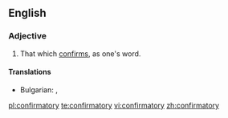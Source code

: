 ==English==

===Adjective===
{{en-adj}}

# That which [[confirm]]s, as one's word.

====Translations====
{{trans-top|that which confirms}}
* Bulgarian: {{t+|bg|потвърдителен}}, {{t+|bg|утвърдителен}}
{{trans-mid}}
{{trans-bottom}}

[[pl:confirmatory]]
[[te:confirmatory]]
[[vi:confirmatory]]
[[zh:confirmatory]]